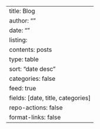 ---
title: Blog
author: ""
date: ""
listing: 
  contents: posts
  type: table
  sort: "date desc"
  categories: false
  feed: true
  fields: [date, title, categories]
repo-actions: false
format-links: false
---